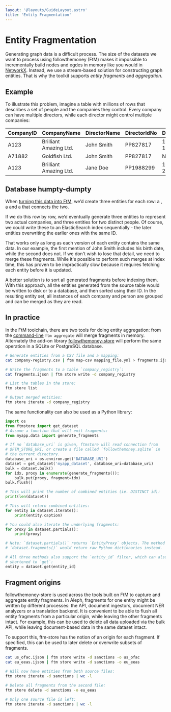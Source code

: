 ```yaml
---
layout: '@layouts/GuideLayout.astro'
title: 'Entity Fragmentation'
---
```


# Entity Fragmentation

Generating graph data is a difficult process. The size of the datasets we want to process using followthemoney (FtM) makes it impossible to incrementally build nodes and egdes in memory like you would in [NetworkX](https://networkx.org/). Instead, we use a stream-based solution for constructing graph entities. That is why the toolkit supports *entity fragments* and *aggregation*.

## Example

To illustrate this problem, imagine a table with millions of rows that describes a set of people and the companies they control. Every company can have multiple directors, while each director might control multiple companies:

CompanyID | CompanyName | DirectorName | DirectorIdNo | DirectorDoB
| --- | --- | --- | --- | --- |
| A123 | Brilliant Amazing Ltd. | John Smith | PP827817 | 1979-02-16 |
| A71882 | Goldfish Ltd. | John Smith | PP827817 | NULL |
| A123 | Brilliant Amazing Ltd. | Jane Doe | PP1988299 | 1983-06-24 |

## Database humpty-dumpty

When [turning this data into FtM](/guide/mappings), we’d create three entities for each row: a [](schema://Company), a [](schema://Person) and a [](schema://Directorship) that connects the two.

If we do this row by row, we’d eventually generate three [](schema://Company) entities to represent two actual companies, and three [](schema://Person) entities for two distinct people. Of course, we could write these to an ElasticSearch index sequentially - the later entities overwriting the earlier ones with the same ID.

That works only as long as each version of each entity contains the same data. In our example, the first mention of John Smith includes his birth date, while the second does not. If we don\'t wish to lose that detail, we need to merge these fragments. While it\'s possible to perform such merges at index time, this has proven to be impractically slow because it requires fetching each entity before it is updated.

A better solution is to sort all generated fragments before indexing them. With this approach, all the entities generated from the source table would be written to disk or to a database, and then sorted using their ID. In the resulting entity set, all instances of each company and person are grouped and can be merged as they are read.

## In practice

In the FtM toolchain, there are two tools for doing entity aggregation: from the [command-line](/guide/cli) `ftm aggregate` will merge fragments in memory. Alternately the add-on library [followthemoney-store](https://github.com/alephdata/followthemoney-store) will perform the same operation in a SQLite or PostgreSQL database.

``` bash
# Generate entities from a CSV file and a mapping:
cat company-registry.csv | ftm map-csv mapping_file.yml > fragments.ijson

# Write the fragments to a table `company_registry`:
cat fragments.ijson | ftm store write -d company_registry

# List the tables in the store:
ftm store list 

# Output merged entities:
ftm store iterate -d company_registry
```

The same functionality can also be used as a Python library:

``` python
import os
from ftmstore import get_dataset
# Assume a function that will emit fragments:
from myapp.data import generate_fragments

# If no `database_uri` is given, ftmstore will read connection from 
# $FTM_STORE_URI, or create a file called `followthemoney.sqlite` in
# the current directory.
database_uri = os.environ.get('DATABASE_URI')
dataset = get_dataset('myapp_dataset', database_uri=database_uri)
bulk = dataset.bulk()
for idx, proxy in enumerate(generate_fragments()):
    bulk.put(proxy, fragment=idx)
bulk.flush()

# This will print the number of combined entities (ie. DISTINCT id):
print(len(dataset)) 

# This will return combined entities:
for entity in dataset.iterate():
    print(entity.caption)

# You could also iterate the underlying fragments:
for proxy in dataset.partials():
    print(proxy)

# Note: `dataset.partials()` returns `EntityProxy` objects. The method
# `dataset.fragments()` would return raw Python dictionaries instead.

# All three methods also support the `entity_id` filter, which can also be
# shortened to `get`:
entity = dataset.get(entity_id)
```

## Fragment origins

followthemoney-store is used across the tools built on FtM to capture and aggregate entity fragments. In Aleph, fragments for one entity might be written by different processes: the API, document ingestors, document NER analyzers or a translation backend. It is convenient to be able to flush all entity fragments from a particular origin, while leaving the other fragments intact. For example, this can be used to delete all data uploaded via the bulk API, while leaving document-based data in the same dataset intact.

To support this, ftm-store has the notion of an origin for each fragment. If specified, this can be used to later delete or overwrite subsets of fragments.

``` bash
cat us_ofac.ijson | ftm store write -d sanctions -o us_ofac
cat eu_eeas.ijson | ftm store write -d sanctions -o eu_eeas

# Will now have entities from both source files:
ftm store iterate -d sanctions | wc -l

# Delete all fragments from the second file:
ftm store delete -d sanctions -o eu_eeas

# Only one source file is left:
ftm store iterate -d sanctions | wc -l
```
